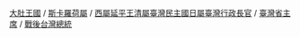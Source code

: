 {{nowrap begin}}[[Template:白晝之王|大肚王國]] / [[Template:斯卡羅大頭目|斯卡羅]]{{to}}[[Tempalte:台灣長官|荷屬]] / [[Template:雞籠長官|西屬]]{{to}}[[Template:台灣明鄭時期統治者|延平王]]{{to}}[[Template:清治台灣統治者|清屬]]{{to}}[[Template:臺灣民主國大總統|臺灣民主國]]{{to}}[[Template:臺灣總督|日屬]]{{to}}[[Template:台灣行政長官|臺灣行政長官]] / [[Template:臺灣省主席|臺灣省主席]] / [[Template:戰後台灣總統|戰後台灣總統]]{{nowrap end}}